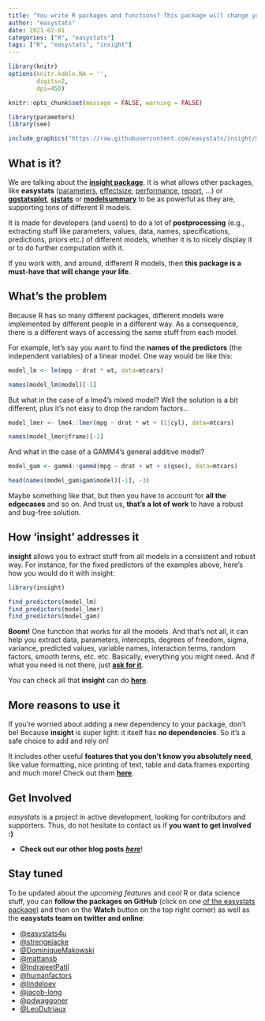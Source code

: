 ```yaml
---
title: "You write R packages and functions? This package will change your life!"
author: "easystats"
date: 2021-02-01
categories: ["R", "easystats"]
tags: ["R", "easystats", "insight"]
---
```



```r
library(knitr)
options(knitr.kable.NA = '',
        digits=2,
        dpi=450)

knitr::opts_chunk$set(message = FALSE, warning = FALSE)

library(parameters)
library(see)
```

```r
include_graphics("https://raw.githubusercontent.com/easystats/insight/master/man/figures/logo.png")
```

## What is it?

We are talking about the [**insight package**](https://github.com/easystats/insight). It is what allows other packages, like **easystats** ([parameters](https://github.com/easystats/parameters), [effectsize](https://github.com/easystats/effectsize), [performance](https://github.com/easystats/performance), [report](https://github.com/easystats/report), ...) or [**ggstatsplot**](https://github.com/IndrajeetPatil/ggstatsplot), [**sjstats**](https://github.com/strengejacke/sjstats/) or  [**modelsummary**](https://github.com/vincentarelbundock/modelsummary) to be as powerful as they are, supporting tons of different R models.

It is made for developers (and users) to do a lot of **postprocessing** (e.g., extracting stuff like parameters, values, data, names, specifications, predictions, priors etc.) of different models, whether it is to nicely display it or to do further computation with it.

If you work with, and around, different R models, then **this package is a must-have that will change your life**.

## What's the problem

Because R has so many different packages, different models were implemented by different people in a different way. As a consequence, there is a different ways of accessing the same stuff from each model.

For example, let's say you want to find the **names of the predictors** (the independent variables) of a linear model. One way would be like this:

```r
model_lm <- lm(mpg ~ drat * wt, data=mtcars)

names(model_lm$model)[-1]
```

But what in the case of a lme4's mixed model? Well the solution is a bit different, plus it's not easy to drop the random factors...

```r
model_lmer <- lme4::lmer(mpg ~ drat * wt + (1|cyl), data=mtcars)

names(model_lmer@frame)[-1]
```

And what in the case of a GAMM4's general additive model?

```r
model_gam <- gamm4::gamm4(mpg ~ drat + wt + s(qsec), data=mtcars)

head(names(model_gam$gam$model)[-1], -3)
```

Maybe something like that, but then you have to account for **all the edgecases** and so on. And trust us, **that's a lot of work** to have a robust and bug-free solution.


## How 'insight' addresses it

**insight** allows you to extract stuff from all models in a consistent and robust way. For instance, for the fixed predictors of the examples above, here's how you would do it with insight:

```r
library(insight)

find_predictors(model_lm)
find_predictors(model_lmer)
find_predictors(model_gam)
```

**Boom!** One function that works for all the models. And that's not all, it can help you extract data, parameters, intercepts, degrees of freedom, sigma, variance, predicted values, variable names, interaction terms, random factors, smooth terms, etc. etc. Basically, everything you might need. And if what you need is not there, just [**ask for it**](https://github.com/easystats/insight/issues).

You can check all that **insight** can do [**here**](https://easystats.github.io/insight/reference/index.html).

## More reasons to use it

If you're worried about adding a new dependency to your package, don't be! Because **insight** is super light: it itself has **no dependencies**. So it's a safe choice to add and rely on!

It includes other useful **features that you don't know you absolutely need**, like value formatting, nice printing of text, table and data.frames exporting and much more! Check out them [**here**](https://easystats.github.io/insight/reference/index.html).

## Get Involved

*easystats* is a project in active development, looking for contributors and supporters. Thus, do not hesitate to contact us if **you want to get involved :)**

- **Check out our other blog posts** [***here***](https://easystats.github.io/blog/posts/)!

## Stay tuned 

To be updated about the *upcoming features* and cool R or data science stuff, you can **follow the packages on GitHub** (click on one [of the easystats package](https://github.com/easystats)) and then on the **Watch** button on the top right corner) as well as the **easystats team on twitter and online**:

- [\@easystats4u](https://twitter.com/easystats4u)
- [\@strengejacke](https://twitter.com/strengejacke)
- [\@DominiqueMakowski](https://twitter.com/Dom_Makowski)
- [\@mattansb](https://twitter.com/mattansb)
- [\@IndrajeetPatil](https://twitter.com/patilindrajeets)
- [\@humanfactors](https://twitter.com/humanfactorsio)
- [\@lindeloev](https://twitter.com/jonaslindeloev)
- [\@jacob-long](https://twitter.com/jacobandrewlong)
- [\@pdwaggoner](https://pdwaggoner.github.io/)
- [\@LeoDutriaux](https://twitter.com/LDtrx)

